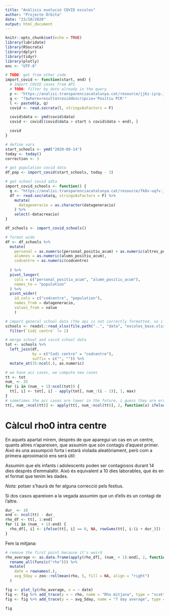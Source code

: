 ```yaml
---
title: "Anàlisis evolució COVID escoles"
author: "Projecte Òrbita"
date: "23/10/2020"
output: html_document
---
```


```r
knitr::opts_chunk$set(echo = TRUE)
library(lubridate)
library(RSocrata)
library(dplyr)
library(tidyr)
library(plotly)
enc <- "UTF-8"
```

```r
# TODO: get from other code
import_covid <- function(start, end) {
  # Import COVID cases from API
  # TODO: filter by date already in the query
  p <- "https://analisi.transparenciacatalunya.cat/resource/jj6z-iyrp.json"
  q <- "?$where=resultatcoviddescripcio='Positiu PCR'"
  l <- paste0(p, q)
  covid <- read.socrata(l, stringsAsFactors = F)

  covid$data <- ymd(covid$data)
  covid <- covid[(covid$data > start & covid$data < end), ]

  covid
}
```

```r
# define vars
start_schools <- ymd("2020-09-14")
today <- today()
correction <- 3
```

```r
# get population covid data
df_pop <- import_covid(start_schools, today - 3)
```

```r
# get school covid adta
import_covid_schools <- function() {
  q <- "https://analisi.transparenciacatalunya.cat/resource/fk8v-uqfv.json"
  df <- read.socrata(q, stringsAsFactors = F) %>%
    mutate(
      datageneracio = as.character(datageneracio)
    ) %>%
    select(-datacreacio)
}

df_schools <- import_covid_schools() 
```

```r
# format wide
df <- df_schools %>% 
  mutate(
    personal = as.numeric(personal_positiu_acum) + as.numeric(altres_positiu_acum),
    alumnes = as.numeric(alumn_positiu_acum),
    codcentre = as.numeric(codcentre)
    
  ) %>%
  pivot_longer(
    cols = c("personal_positiu_acum", "alumn_positiu_acum"),
    names_to = "population"
  ) %>%
  pivot_wider(
    id_cols = c("codcentre", "population"),
    names_from = datageneracio,
    values_from = value
    ) 
```


```r
# import general school data (the api is not correctly formatted, so i'll do i from the file)
schools <- readxl::read_xlsx(file.path("..", "data", "escoles_base.xlsx")) %>%
  filter(`Codi centre` != 1) 
```

```r
# merge school and covid school data
tot <- schools %>%
  left_join(df,
            by = c("Codi centre" = "codcentre"),
            suffix = c("", "")) %>%
  mutate_at(35:ncol(.), as.numeric)
```

```r
# we have acc cases, we compute new cases
tt <- tot
num_ <- 35
for (i in (num_ + 1):ncol(tot)) {
  tt[, i] <- tot[, i] - apply(tot[, num_:(i - 1)], 1, max)
}
# sometimes the acc cases are lower in the future, i guess they are errors and we set these -1 to 0
tt[, num_:ncol(tt)] <- apply(tt[, num_:ncol(tt)], 2, function(x) ifelse(x < 0, 0, x))
```

# Càlcul rho0 intra centre

En aquets apartat mirem, després de que aparegui un cas en un centre, quants altres n'apareixen, que assumim que són contagis d'aquest primer. Això és una assumpció forta i estarà violada aleatòriament, però com a primera aproximació ens serà útil:

Assumim que els infants i adolescents poden ser contagiosos durant 14 dies després d'emmalaltir. Això és equivalent a 10 dies laborables, que és en el format que tenim les dades.

*Nota:* potser s'haurà de fer alguna correcció pels festius.

Si dos casos apareixen a la vegada assumim que un d'ells és un contagi de l'altre.

```r
dur_ <- 10
end <- ncol(tt) - dur_
rho_df <- tt[, 1:end]
for (i in (num_ + 1):end) {
  rho_df[, i] <- ifelse(tt[, i] == 0, NA, rowSums(tt[, i:(i + dur_)]) - 1)
}
```

Fem la mitjana:

```r
# remove the first point because it's weird
rho_average <- as.data.frame(apply(rho_df[, (num_ + 1):end], 2, function(x) mean(x, na.rm = T))) %>% 
  rename_all(funs(c("rho"))) %>%
  mutate(
    date = rownames(.),
    avg_5day = zoo::rollmean(rho, 5, fill = NA, align = "right")
  )

```

```r
fig <- plot_ly(rho_average, x = ~ date)
fig <- fig %>% add_trace(y = ~ rho, name = "Rho mitjana", type = "scatter", mode = "lines")
fig <- fig %>% add_trace(y = ~ avg_5day, name = "7 day average", type = "scatter", mode = "lines")

fig

```

